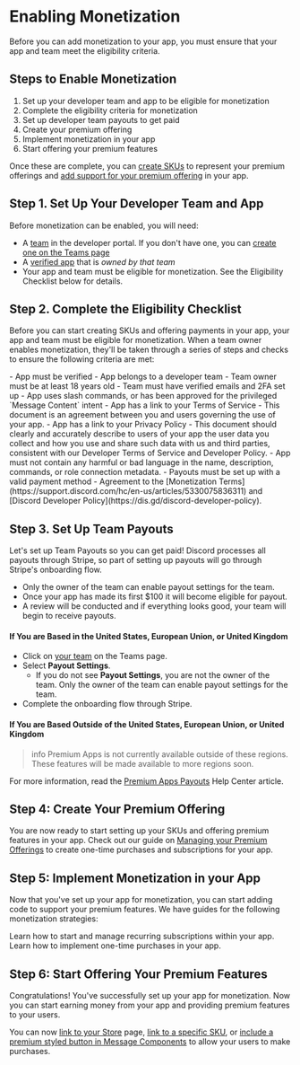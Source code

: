 # Enabling Monetization

Before you can add monetization to your app, you must ensure that your app and team meet the eligibility criteria. 

## Steps to Enable Monetization

1. Set up your developer team and app to be eligible for monetization
2. Complete the eligibility criteria for monetization
3. Set up developer team payouts to get paid
4. Create your premium offering
5. Implement monetization in your app
6. Start offering your premium features

Once these are complete, you can [create SKUs](/docs/monetization/managing-skus#creating-a-sku) to represent your premium offerings and [add support for your premium offering](/docs/monetization/enabling-monetization#step-5-implement-monetization-in-your-app) in your app.

## Step 1. Set Up Your Developer Team and App

Before monetization can be enabled, you will need:

- A [team](/docs/topics/teams) in the developer portal. If you don't have one, you can [create one on the Teams page](https://discord.com/developers/teams)
- A [verified app](https://support-dev.discord.com/hc/en-us/articles/23926564536471) that is _owned by that team_
- Your app and team must be eligible for monetization. See the Eligibility Checklist below for details.

## Step 2. Complete the Eligibility Checklist

Before you can start creating SKUs and offering payments in your app, your app and team must be eligible for monetization. When a team owner enables monetization, they'll be taken through a series of steps and checks to ensure the following criteria are met:

<Collapsible title="Eligibility Checklist" icon="list" open>
- App must be verified
- App belongs to a developer team
- Team owner must be at least 18 years old
- Team must have verified emails and 2FA set up
- App uses slash commands, or has been approved for the privileged `Message Content` intent
- App has a link to your Terms of Service
  - This document is an agreement between you and users governing the use of your app.
- App has a link to your Privacy Policy
  - This document should clearly and accurately describe to users of your app the user data you collect and how you use and share such data with us and third parties, consistent with our Developer Terms of Service and Developer Policy.
- App must not contain any harmful or bad language in the name, description, commands, or role connection metadata.
- Payouts must be set up with a valid payment method
- Agreement to the [Monetization Terms](https://support.discord.com/hc/en-us/articles/5330075836311) and [Discord Developer Policy](https://dis.gd/discord-developer-policy).
</Collapsible>

## Step 3. Set Up Team Payouts

Let's set up Team Payouts so you can get paid! Discord processes all payouts through Stripe, so part of setting up payouts will go through Stripe's onboarding flow.

- Only the owner of the team can enable payout settings for the team.
- Once your app has made its first $100 it will become eligible for payout.
- A review will be conducted and if everything looks good, your team will begin to receive payouts.

#### If You are Based in the United States, European Union, or United Kingdom

- Click on [your team](https://discord.com/developers/teams) on the Teams page.
- Select **Payout Settings**.
  - If you do not see **Payout Settings**, you are not the owner of the team. Only the owner of the team can enable payout settings for the team.
- Complete the onboarding flow through Stripe.

#### If You are Based Outside of the United States, European Union, or United Kingdom

> info
> Premium Apps is not currently available outside of these regions. These features will be made available to more regions soon.

For more information, read the [Premium Apps Payouts](https://support-dev.discord.com/hc/en-us/articles/17299902720919) Help Center article.

## Step 4: Create Your Premium Offering

You are now ready to start setting up your SKUs and offering premium features in your app. Check out our guide on [Managing your Premium Offerings](/docs/monetization/managing-skus#creating-a-sku) to create one-time purchases and subscriptions for your app.

## Step 5: Implement Monetization in your App

Now that you've set up your app for monetization, you can start adding code to support your premium features. We have guides for the following monetization strategies:

<Container>
  <Card title="Implementing App Subscriptions" link="/docs/monetization/implementing-app-subscriptions" icon="ShopIcon">
    Learn how to start and manage recurring subscriptions within your app.
  </Card>
  <Card title="Implementing One-Time Purchases" link="/docs/monetization/implementing-one-time-purchases" icon="ShopIcon">
    Learn how to implement one-time purchases in your app.
  </Card>
</Container>

## Step 6: Start Offering Your Premium Features
Congratulations! You've successfully set up your app for monetization. Now you can start earning money from your app and providing premium features to your users.

You can now [link to your Store](/docs/monetization/managing-skus#linking-to-your-store) page, [link to a specific SKU](/docs/monetization/managing-skus#linking-to-a-specific-sku), or [include a premium styled button in Message Components](/docs/monetization/managing-skus#responding-with-a-premium-button) to allow your users to make purchases.
